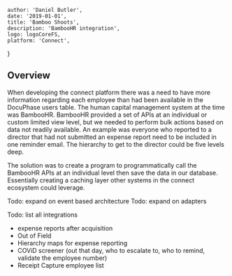 
    author: 'Daniel Butler',
    date: '2019-01-01',
    title: 'Bamboo Shoots',
    description: 'BambooHR integration',
    logo: logoCoreFS,
    platform: 'Connect',
}


## Overview
When developing the connect platform there was a need to have more information regarding each employee than had been available in the DocuPhase users table. The human capital management system at the time was BambooHR. BambooHR provided a set of APIs at an individual or custom limited view level, but we needed to perform bulk actions based on data not readily available. An example was everyone who reported to a director that had not submitted an expense report need to be included in one reminder email. The hierarchy to get to the director could be five levels deep. 

The solution was to create a program to programmatically call the BambooHR APIs at an individual level then save the data in our database. Essentially creating a caching layer other systems in the connect ecosystem could leverage. 

Todo: expand on event based architecture
Todo: expand on adapters

Todo: list all integrations
- expense reports after acquisition
- Out of Field
- Hierarchy maps for expense reporting
- COViD screener (out that day, who to escalate to, who to remind, validate the employee number)
- Receipt Capture employee list


